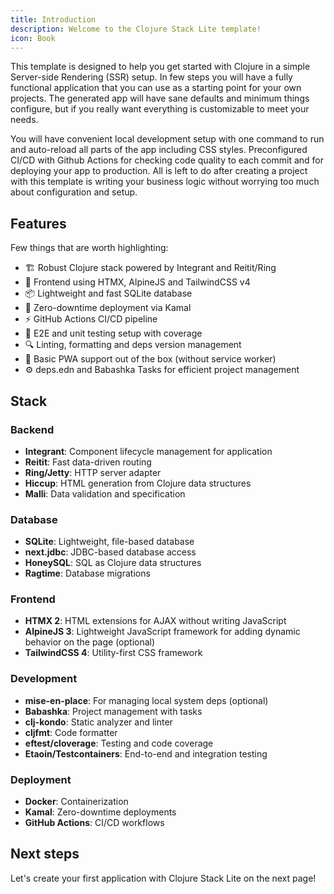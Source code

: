```yaml
---
title: Introduction
description: Welcome to the Clojure Stack Lite template!
icon: Book
---
```


This template is designed to help you get started with Clojure in a simple Server-side Rendering (SSR) setup.
In few steps you will have a fully functional application that you can use as a starting point for your own projects.
The generated app will have sane defaults and minimum things configure,
but if you really want everything is customizable to meet your needs.

You will have convenient local development setup with one command to run and auto-reload all parts of the app including CSS styles.
Preconfigured CI/CD with Github Actions for checking code quality to each commit
and for deploying your app to production. All is left to do after creating a project with this template
is writing your business logic without worrying too much about configuration and setup.

## Features

Few things that are worth highlighting:

- 🏗️ Robust Clojure stack powered by Integrant and Reitit/Ring
- 🎨 Frontend using HTMX, AlpineJS and TailwindCSS v4
- 📦 Lightweight and fast SQLite database
- 🔄 Zero-downtime deployment via Kamal
- ⚡ GitHub Actions CI/CD pipeline
- 🧪 E2E and unit testing setup with coverage
- 🔍 Linting, formatting and deps version management
- 📱 Basic PWA support out of the box (without service worker)
- ⚙️ deps.edn and Babashka Tasks for efficient project management

## Stack

### Backend
- **Integrant**: Component lifecycle management for application
- **Reitit**: Fast data-driven routing
- **Ring/Jetty**: HTTP server adapter
- **Hiccup**: HTML generation from Clojure data structures
- **Malli**: Data validation and specification

### Database
- **SQLite**: Lightweight, file-based database
- **next.jdbc**: JDBC-based database access
- **HoneySQL**: SQL as Clojure data structures
- **Ragtime**: Database migrations

### Frontend
- **HTMX 2**: HTML extensions for AJAX without writing JavaScript
- **AlpineJS 3**: Lightweight JavaScript framework for adding dynamic behavior on the page (optional)
- **TailwindCSS 4**: Utility-first CSS framework

### Development
- **mise-en-place**: For managing local system deps (optional)
- **Babashka**: Project management with tasks
- **clj-kondo**: Static analyzer and linter
- **cljfmt**: Code formatter
- **eftest/cloverage**: Testing and code coverage
- **Etaoin/Testcontainers**: End-to-end and integration testing

### Deployment
- **Docker**: Containerization
- **Kamal**: Zero-downtime deployments
- **GitHub Actions**: CI/CD workflows

## Next steps

Let's create your first application with Clojure Stack Lite on the next page!
